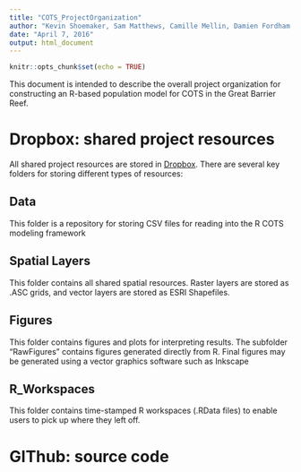 ```yaml
---
title: "COTS_ProjectOrganization"
author: "Kevin Shoemaker, Sam Matthews, Camille Mellin, Damien Fordham, ..."
date: "April 7, 2016"
output: html_document
---
```


```r
knitr::opts_chunk$set(echo = TRUE)
```
This document is intended to describe the overall project organization for constructing an R-based population model for COTS in the Great Barrier Reef. 

# Dropbox: shared project resources
All shared project resources are stored in [Dropbox](Dropbox.com). There are several key folders for storing different types of resources:

## Data
This folder is a repository for storing CSV files for reading into the R COTS modeling framework

## Spatial Layers
This folder contains all shared spatial resources. Raster layers are stored as .ASC grids, and vector layers are stored as ESRI Shapefiles.  

## Figures
This folder contains figures and plots for interpreting results. The subfolder "RawFigures" contains figures generated directly from R. Final figures may be generated using a vector graphics software such as Inkscape

## R_Workspaces
This folder contains time-stamped R workspaces (.RData files) to enable users to pick up where they left off.  



# GIThub: source code




